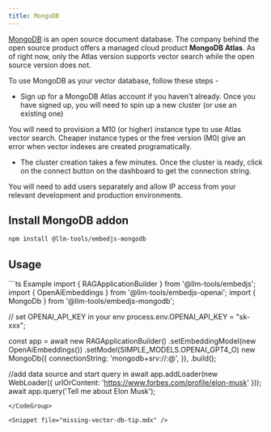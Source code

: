 ---
title: MongoDB
---

[MongoDB](https://www.mongodb.com/products/platform/atlas-vector-search) is an open source document database.
The company behind the open source product offers a managed cloud product **MongoDB Atlas**.
As of right now, only the Atlas version supports vector search while the open source version does not.

To use MongoDB as your vector database, follow these steps -

-   Sign up for a MongoDB Atlas account if you haven't already. Once you have signed up, you will need to spin up a new cluster (or use an existing one)

<Note>
You will need to provision a M10 (or higher) instance type to use Atlas vector search. Cheaper instance types or the free version (M0) give an error when vector indexes are created programatically.
</Note>

-   The cluster creation takes a few minutes. Once the cluster is ready, click on the connect button on the dashboard to get the connection string.

<Note>
You will need to add users separately and allow IP access from your relevant development and production environments.
</Note>

## Install MongoDB addon

```bash
npm install @llm-tools/embedjs-mongodb
```

## Usage
<CodeGroup>
```ts Example
import { RAGApplicationBuilder } from '@llm-tools/embedjs';
import { OpenAiEmbeddings } from '@llm-tools/embedjs-openai';
import { MongoDb } from '@llm-tools/embedjs-mongodb';

// set OPENAI_API_KEY in your env
process.env.OPENAI_API_KEY = "sk-xxx";

const app = await new RAGApplicationBuilder()
.setEmbeddingModel(new OpenAiEmbeddings())
.setModel(SIMPLE_MODELS.OPENAI_GPT4_O)
new MongoDb({
    connectionString: 'mongodb+srv://<username>:<password>@<url>',
}),
.build();

//add data source and start query in
await app.addLoader(new WebLoader({ urlOrContent: 'https://www.forbes.com/profile/elon-musk' }));
await app.query('Tell me about Elon Musk');
```
</CodeGroup>

<Snippet file="missing-vector-db-tip.mdx" />

